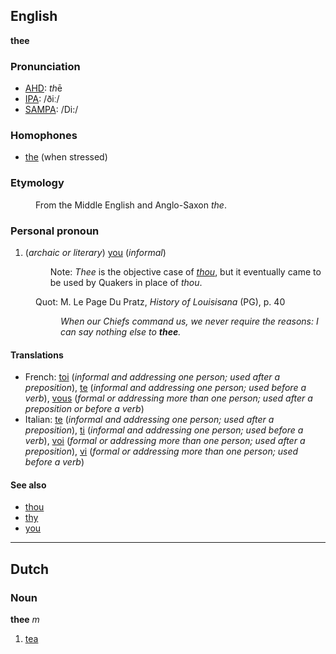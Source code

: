 ==English==
'''thee'''

===Pronunciation===
*[[w:AHD|AHD]]: <i>th</i>ē
*[[w:IPA|IPA]]: /ðiː/
*[[w:SAMPA|SAMPA]]: /Di:/

===Homophones===
*[[the]] (when stressed)

===Etymology===
:From the Middle English and Anglo-Saxon ''the''.

===Personal pronoun===
# (''archaic or literary'') [[you]] (''informal'')
#:Note: ''Thee'' is the objective case of ''[[thou]]'', but it eventually came to be used by Quakers in place of ''thou''.

:Quot: M. Le Page Du Pratz, <i>History of Louisisana</i> (PG), p. 40
:: <i>When our Chiefs command us, we never require the reasons: I can say nothing else to <b>thee</b>.</i>

====Translations====
*French: [[toi]] (''informal and addressing one person; used after a preposition''), [[te]] (''informal and addressing one person; used before a verb''), [[vous]] (''formal or addressing more than one person; used after a preposition or before a verb'')
*Italian: [[te]] (''informal and addressing one person; used after a preposition''), [[ti]] (''informal and addressing one person; used before a verb''), [[voi]] (''formal or addressing more than one person; used after a preposition''), [[vi]] (''formal or addressing more than one person; used before a verb'')

====See also====
*[[thou]]
*[[thy]]
*[[you]]

----
==Dutch==
===Noun===
'''thee''' ''m''

#[[tea]]